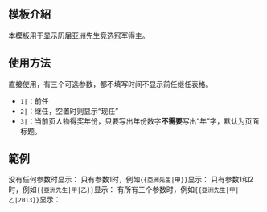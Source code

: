 <includeonly><!-- 在這裡加入模板的保護標識 --></includeonly><noinclude>{{Documentation subpage}}</noinclude>
<!-- 在本行下編輯模板說明 -->
== 模板介紹 ==
本模板用于显示历届亚洲先生竞选冠军得主。
== 使用方法 ==
直接使用{{tl|亞洲先生}}，有三个可选参数，都不填写时间不显示前任继任表格。
*<code>1|</code>：前任
*<code>2|</code>：继任，空置时则显示“现任”
*<code>3|</code>：当前页人物得奖年份，只要写出年份数字'''不需要'''写出“年”字，默认为页面标题。
== 範例 ==
没有任何参数时显示：{{亞洲先生}}
只有参数1时，例如<code><nowiki>{{亞洲先生|甲}}</nowiki></code>显示：{{亞洲先生|甲}}
只有参数1和2时，例如<code><nowiki>{{亞洲先生|甲|乙}}</nowiki></code>显示：{{亞洲先生|甲|乙}}
有所有三个参数时，例如<code><nowiki>{{亞洲先生|甲|乙|2013}}</nowiki></code>显示：{{亞洲先生|甲|乙|2013}}

<includeonly>
<!-- 本行下加入模板的分類 -->

</includeonly>